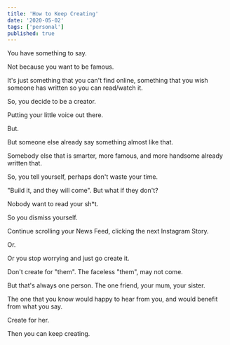 ```yaml
---
title: 'How to Keep Creating'
date: '2020-05-02'
tags: ['personal']
published: true
---
```


You have something to say.

Not because you want to be famous.

It's just something that you can't find online, something that you wish someone has written so you can read/watch it.

So, you decide to be a creator.

Putting your little voice out there.

But.

But someone else already say something almost like that.

Somebody else that is smarter, more famous, and more handsome already written that.

So, you tell yourself, perhaps don't waste your time.

"Build it, and they will come". But what if they don't?

Nobody want to read your sh\*t.

So you dismiss yourself.

Continue scrolling your News Feed, clicking the next Instagram Story.

Or.

Or you stop worrying and just go create it.

Don't create for "them". The faceless "them", may not come.

But that's always one person. The one friend, your mum, your sister.

The one that you know would happy to hear from you, and would benefit from what you say.

Create for her.

Then you can keep creating.
